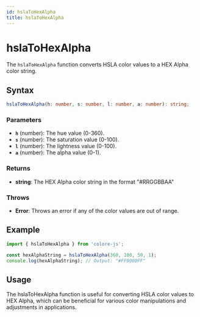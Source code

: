 ```yaml
---
id: hslaToHexAlpha
title: hslaToHexAlpha
---
```


# hslaToHexAlpha

The `hslaToHexAlpha` function converts HSLA color values to a HEX Alpha color string.

## Syntax

```typescript
hslaToHexAlpha(h: number, s: number, l: number, a: number): string;
```

### Parameters

- **`h`** (number): The hue value (0-360).
- **`s`** (number): The saturation value (0-100).
- **`l`** (number): The lightness value (0-100).
- **`a`** (number): The alpha value (0-1).

### Returns

- **string**: The HEX Alpha color string in the format "#RRGGBBAA"

### Throws

- **Error**: Throws an error if any of the color values are out of range.

## Example

```typescript
import { hslaToHexAlpha } from 'colore-js';

const hexAlphaString = hslaToHexAlpha(360, 100, 50, 1);
console.log(hexAlphaString); // Output: "#FF0000FF"
```

## Usage

The hslaToHexAlpha function is useful for converting HSLA color values to HEX Alpha, which can be beneficial for various color manipulations and adjustments in applications.
